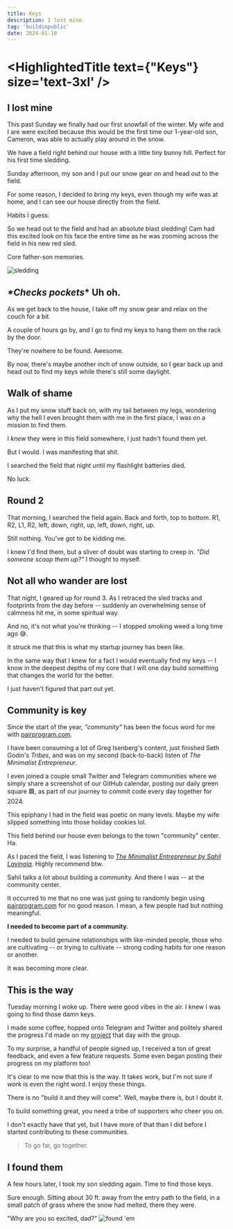 ```yaml
---
title: Keys
description: I lost mine.
tag: 'buildinpublic'
date: 2024-01-10
---
```



# <HighlightedTitle text={"Keys"} size='text-3xl' />

## I lost mine

This past Sunday we finally had our first snowfall of the winter. My wife and I are were excited because this would be the
first time our 1-year-old son, Cameron, was able to actually play around in the snow.

We have a field right behind our house with a little tiny bunny hill. Perfect for his first time sledding.

Sunday afternoon, my son and I put our snow gear on and head out to the field.

For some reason, I decided to bring my keys, even though my wife was at home, and I can see our house directly from the field.

Habits I guess.

So we head out to the field and had an absolute blast sledding! Cam had this excited look on his face the entire time as he was zooming across the field in his new red sled.

Core father-son memories.

![sledding](../../public/img/posts/keys/sledding.png)


## *\*Checks pockets*\* Uh oh.
As we get back to the house, I take off my snow gear and relax on the couch for a bit.

A couple of hours go by, and I go to find my keys to hang them on the rack by the door.

They're nowhere to be found. Awesome.

By now, there's maybe another inch of snow outside, so I gear back up and head out to find my keys while there's still some daylight.

## Walk of shame
As I put my snow stuff back on, with my tail between my legs, wondering why the hell I even brought them with me in the first place, I was on a mission to find them.

I *knew* they were in this field somewhere, I just hadn't found them yet.

But I would. I was manifesting that shit.

I searched the field that night until my flashlight batteries died.

No luck.

## Round 2
That morning, I searched the field again. Back and forth, top to bottom. R1, R2, L1, R2, left, down, right, up, left, down, right, up.

Still nothing. You've got to be kidding me.

I knew I'd find them, but a sliver of doubt was starting to creep in. *"Did someone scoop them up?"* I thought to myself.

## Not all who wander are lost
That night, I geared up for round 3. As I retraced the sled tracks and footprints from the day before -- suddenly an overwhelming sense of calmness hit me, in some spiritual way.

And no, it's not what you're thinking -- I stopped smoking weed a long time ago 😅.

It struck me that this is what my startup journey has been like.

In the same way that I knew for a fact I would eventually find my keys -- I know in the deepest depths of my core that I will one day build something that changes the world for the better.

I just haven't figured that part out yet.

## Community is key
Since the start of the year, *"community"* has been the focus word for me with [pairprogram.com](https://pairprogram.com?ref=journal.timwheeler.com/posts/keys).

I have been consuming a lot of Greg Isenberg's content, just finished Seth Godin's *Tribes*, and was on my second (back-to-back) listen of *The Minimalist Entrepreneur*.

I even joined a couple small Twitter and Telegram communities where we simply share a screenshot of our GitHub calendar, posting our daily green square 🟩, as part of our journey to commit code every day together for 2024.

This epiphany I had in the field was poetic on many levels. Maybe my wife slipped something into those holiday cookies lol.

This field behind our house even belongs to the town "community" center. Ha.

As I paced the field, I was listening to *[The Minimalist Entrepreneur by Sahil Lavingia](https://www.audible.com/pd/The-Minimalist-Entrepreneur-Audiobook/0593457080?action_code=ASSGB149080119000H&share_location=pdp)*. Highly recommend btw.

Sahil talks a lot about building a community. And there I was -- at the community center.

It occurred to me that no one was just going to randomly begin using [pairprogram.com](https://pairprogram.com?ref=journal.timwheeler.com/posts/keys) for no good reason. I mean, a few people had but nothing meaningful.

**I needed to become part of a community.**

I needed to build genuine relationships with like-minded people, those who are cultivating -- or trying to cultivate -- strong coding habits for one reason or another.

It was becoming more clear.

## This is the way
Tuesday morning I woke up. There were good vibes in the air. I knew I was going to find those damn keys.

I made some coffee, hopped onto Telegram and Twitter and politely shared the progress I'd made on my [project](https://pairprogram.com?ref=journal.timwheeler.com/posts/keys) that day with the group.

To my surprise, a handful of people signed up, I received a ton of great feedback, and even a few feature requests. Some even began posting their progress on my platform too!

It's clear to me now that this is the way. It takes work, but I'm not sure if *work* is even the right word. I enjoy these things.

There is no "build it and they will come". Well, maybe there is, but I doubt it.

To build something great, you need a tribe of supporters who cheer you on.

I don't exactly have that yet, but I have more of that than I did before I started contributing to these communities.

> To go far, go together.

## I found them
A few hours later, I took my son sledding again. Time to find those keys.

Sure enough. Sitting about 30 ft. away from the entry path to the field, in a small patch of grass where the snow had melted, there they were.

"Why are you so excited, dad?"
![found 'em](../../public/img/posts/keys/found-em.png)

